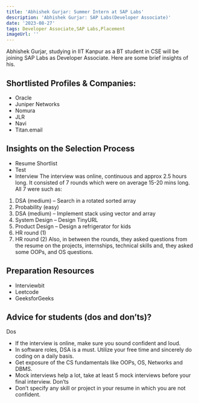 ```yaml
---
title: 'Abhishek Gurjar: Summer Intern at SAP Labs'
description: 'Abhishek Gurjar: SAP Labs(Developer Associate)'
date: '2023-08-27'
tags: Developer Associate,SAP Labs,Placement
imageUrl: ''
---
```


Abhishek Gurjar, studying in IIT Kanpur as a BT student in CSE will be joining SAP Labs as Developer Associate. Here are some brief insights of his.

## Shortlisted Profiles & Companies:
- Oracle
- Juniper Networks
- Nomura
- JLR
- Navi
- Titan.email

## Insights on the Selection Process
- Resume Shortlist
- Test
- Interview
The interview was online, continuous and approx 2.5 hours long. It consisted of 7 rounds
which were on average 15-20 mins long.
All 7 were such as:
1) DSA (medium) – Search in a rotated sorted array
2) Probability (easy)
3) DSA (medium) – Implement stack using vector and array
4) System Design – Design TinyURL
5) Product Design – Design a refrigerator for kids
6) HR round (1)
7) HR round (2)
Also, in between the rounds, they asked questions from the resume on the projects,
internships, technical skills and, they asked some OOPs, and OS questions.

##  Preparation Resources
- Interviewbit
- Leetcode
- GeeksforGeeks

## Advice for students (dos and don’ts)? 
Dos
- If the interview is online, make sure you sound confident and loud.
- In software roles, DSA is a must. Utilize your free time and sincerely do coding on a
daily basis.
- Get exposure of the CS fundamentals like OOPs, OS, Networks and DBMS.
- Mock interviews help a lot, take at least 5 mock interviews before your final interview.
Don’ts
- Don’t specify any skill or project in your resume in which you are not confident.

